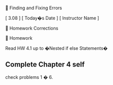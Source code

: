 
Finding and Fixing Errors


[ 3.08 ] [ Today�s Date ] [ Instructor Name ]



Homework Corrections



Homework


Read HW 4.1 up to �Nested if else Statements�


Complete Chapter 4 self
-
check problems 1 
�
6.



